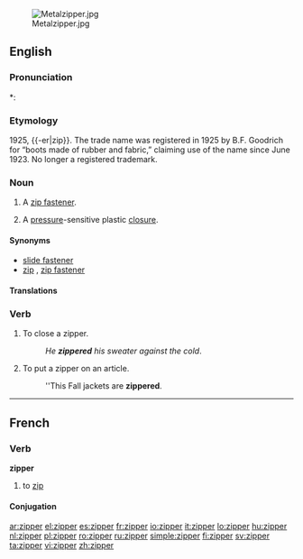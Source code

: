 [[File:Metalzipper.jpg|thumb|right]]

==English==

===Pronunciation===
*: {{rhymes|ɪpə(r)}}

===Etymology===
1925, {{-er|zip}}.  The trade name was registered in 1925 by B.F. Goodrich for “boots made of rubber and fabric,” claiming use of the name since June 1923.  No longer a registered trademark.

===Noun===
{{wikipedia}}
{{en-noun}}

# {{context|chiefly|US}} A [[zip fastener]].
# A [[pressure]]-sensitive plastic [[closure]].

====Synonyms====
* [[slide fastener]]
* [[zip]] {{qualifier|British}}, [[zip fastener]] {{qualifier|British}}

====Translations====
{{trans-see|zip fastener}}

===Verb===
{{en-verb}}

# To close a zipper.
#: ''He '''zippered''' his sweater against the cold''.
# To put a zipper on an article.
#: ''This Fall jackets are '''zippered'''.

----

==French==

===Verb===
'''zipper'''

# to [[zip]]

====Conjugation====
{{fr-conj-er|zipp|avoir}}

[[ar:zipper]]
[[el:zipper]]
[[es:zipper]]
[[fr:zipper]]
[[io:zipper]]
[[it:zipper]]
[[lo:zipper]]
[[hu:zipper]]
[[nl:zipper]]
[[pl:zipper]]
[[ro:zipper]]
[[ru:zipper]]
[[simple:zipper]]
[[fi:zipper]]
[[sv:zipper]]
[[ta:zipper]]
[[vi:zipper]]
[[zh:zipper]]